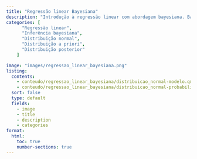 ```yaml
---
title: "Regressão linear Bayesiana"
description: "Introdução à regressão linear com abordagem bayesiana. Baseado em @mcelreath2018statistical."
categories: [
      "Regressão linear",
      "Inferência bayesiana",
      "Distribuição normal",
      "Distribuição a priori",
      "Distribuição posterior"
    ]

image: "images/regressao_linear_bayesiana.png"
listing:
  contents:
    - conteudo/regressao_linear_bayesiana/distribuicao_normal-modelo.qmd
    - conteudo/regressao_linear_bayesiana/distribuicao_normal-probabilidade.qmd
  sort: false
  type: default
  fields: 
    - image
    - title
    - description
    - categories
format:
  html:
    toc: true
    number-sections: true
---
```

